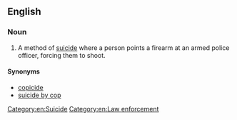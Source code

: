 ==English==

===Noun===
{{en-noun|deaths by cop}}
# {{label|en|informal}} A method of [[suicide]] where a person points a firearm at an armed police officer, forcing them to shoot.

====Synonyms====
* [[copicide]]
* [[suicide by cop]]

[[Category:en:Suicide]]
[[Category:en:Law enforcement]]